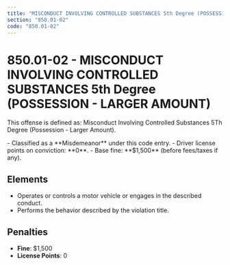 ```yaml
---
title: "MISCONDUCT INVOLVING CONTROLLED SUBSTANCES 5th Degree (POSSESSION - LARGER AMOUNT)"
section: "850.01-02"
code: "850.01-02"
---
```





# 850.01-02 - MISCONDUCT INVOLVING CONTROLLED SUBSTANCES 5th Degree (POSSESSION - LARGER AMOUNT)

This offense is defined as: Misconduct Involving Controlled Substances 5Th Degree (Possession - Larger Amount).

<Aside type="caution" title="Charge Type: Misdemeanor">
- Classified as a **Misdemeanor** under this code entry.
- Driver license points on conviction: **0**.
- Base fine: **$1,500** (before fees/taxes if any).
</Aside>

## Elements
- Operates or controls a motor vehicle or engages in the described conduct.
- Performs the behavior described by the violation title.

## Penalties
- **Fine**: $1,500
- **License Points**: 0

